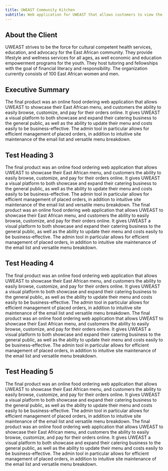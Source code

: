 ---
title: UWEAST Community Kitchen
subtitle: Web application for UWEAST that allows customers to view the menu, place orders, and pay
---


## About the Client

UWEAST strives to be the force for cultural competent health services, education, and advocacy for the East African community. They provide lifestyle and wellness services for all ages, as well economic and education empowerment programs for the youth. They host tutoring and fellowships with the goal of financial literacy and responsibility. The organization currently consists of 100 East African women and men.

## Executive Summary

The final product was an online food ordering web application that allows UWEAST to showcase their East African menu, and customers the ability to easily browse, customize, and pay for their orders online. It gives UWEAST a visual platform to both showcase and expand their catering business to the general public, as well as the ability to update their menu and costs easily to be business-effective. The admin tool in particular allows for efficient management of placed orders, in addition to intuitive site maintenance of the email list and versatile menu breakdown.

## Test Heading 3

The final product was an online food ordering web application that allows UWEAST to showcase their East African menu, and customers the ability to easily browse, customize, and pay for their orders online. It gives UWEAST a visual platform to both showcase and expand their catering business to the general public, as well as the ability to update their menu and costs easily to be business-effective. The admin tool in particular allows for efficient management of placed orders, in addition to intuitive site maintenance of the email list and versatile menu breakdown.
The final product was an online food ordering web application that allows UWEAST to showcase their East African menu, and customers the ability to easily browse, customize, and pay for their orders online. It gives UWEAST a visual platform to both showcase and expand their catering business to the general public, as well as the ability to update their menu and costs easily to be business-effective. The admin tool in particular allows for efficient management of placed orders, in addition to intuitive site maintenance of the email list and versatile menu breakdown.

## Test Heading 4

The final product was an online food ordering web application that allows UWEAST to showcase their East African menu, and customers the ability to easily browse, customize, and pay for their orders online. It gives UWEAST a visual platform to both showcase and expand their catering business to the general public, as well as the ability to update their menu and costs easily to be business-effective. The admin tool in particular allows for efficient management of placed orders, in addition to intuitive site maintenance of the email list and versatile menu breakdown.
The final product was an online food ordering web application that allows UWEAST to showcase their East African menu, and customers the ability to easily browse, customize, and pay for their orders online. It gives UWEAST a visual platform to both showcase and expand their catering business to the general public, as well as the ability to update their menu and costs easily to be business-effective. The admin tool in particular allows for efficient management of placed orders, in addition to intuitive site maintenance of the email list and versatile menu breakdown.

## Test Heading 5

The final product was an online food ordering web application that allows UWEAST to showcase their East African menu, and customers the ability to easily browse, customize, and pay for their orders online. It gives UWEAST a visual platform to both showcase and expand their catering business to the general public, as well as the ability to update their menu and costs easily to be business-effective. The admin tool in particular allows for efficient management of placed orders, in addition to intuitive site maintenance of the email list and versatile menu breakdown.
The final product was an online food ordering web application that allows UWEAST to showcase their East African menu, and customers the ability to easily browse, customize, and pay for their orders online. It gives UWEAST a visual platform to both showcase and expand their catering business to the general public, as well as the ability to update their menu and costs easily to be business-effective. The admin tool in particular allows for efficient management of placed orders, in addition to intuitive site maintenance of the email list and versatile menu breakdown.
